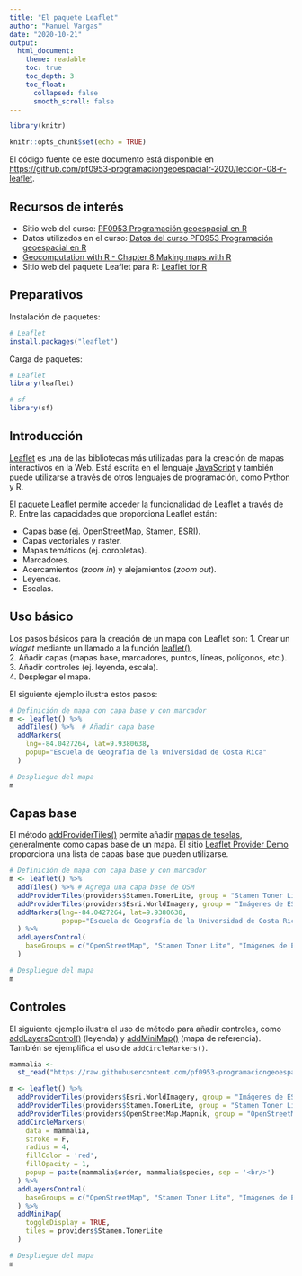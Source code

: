 ```yaml
---
title: "El paquete Leaflet"
author: "Manuel Vargas"
date: "2020-10-21"
output:
  html_document:
    theme: readable    
    toc: true
    toc_depth: 3
    toc_float:
      collapsed: false
      smooth_scroll: false    
---
```


```r
library(knitr)

knitr::opts_chunk$set(echo = TRUE)
```

El código fuente de este documento está disponible en [https://github.com/pf0953-programaciongeoespacialr-2020/leccion-08-r-leaflet](https://github.com/pf0953-programaciongeoespacialr-2020/leccion-08-r-leaflet).

## Recursos de interés
* Sitio web del curso: [PF0953 Programación geoespacial en R](https://pf0953-programaciongeoespacialr-2020.github.io/)
* Datos utilizados en el curso: [Datos del curso PF0953 Programación geoespacial en R](https://github.com/pf0953-programaciongeoespacialr-2020/datos)
* [Geocomputation with R - Chapter 8 Making maps with R](https://geocompr.robinlovelace.net/adv-map.html)
* Sitio web del paquete Leaflet para R: [Leaflet for R](https://rstudio.github.io/leaflet/)

## Preparativos
Instalación de paquetes:
```r
# Leaflet
install.packages("leaflet")
```

Carga de paquetes:
```r
# Leaflet
library(leaflet)

# sf
library(sf)
```

## Introducción
[Leaflet](http://leafletjs.com/) es una de las bibliotecas más utilizadas para la creación de mapas interactivos en la Web. Está escrita en el lenguaje [JavaScript](https://en.wikipedia.org/wiki/JavaScript) y también puede utilizarse a través de otros lenguajes de programación, como [Python](http://python-visualization.github.io/folium/) y R.

El [paquete Leaflet](https://cran.r-project.org/web/packages/leaflet/) permite acceder la funcionalidad de Leaflet a través de R. Entre las capacidades que proporciona Leaflet están:

- Capas base (ej. OpenStreetMap, Stamen, ESRI).
- Capas vectoriales y raster.
- Mapas temáticos (ej. coropletas).
- Marcadores.
- Acercamientos (_zoom in_) y alejamientos (_zoom out_).
- Leyendas.
- Escalas.

## Uso básico
Los pasos básicos para la creación de un mapa con Leaflet son:
1. Crear un _widget_ mediante un llamado a la función [leaflet()](https://www.rdocumentation.org/packages/leaflet/versions/2.0.3/topics/leaflet).  
2. Añadir capas (mapas base, marcadores, puntos, líneas, polígonos, etc.).  
3. Añadir controles (ej. leyenda, escala).  
4. Desplegar el mapa.

El siguiente ejemplo ilustra estos pasos:

```r
# Definición de mapa con capa base y con marcador 
m <- leaflet() %>%
  addTiles() %>%  # Añadir capa base
  addMarkers(
    lng=-84.0427264, lat=9.9380638, 
    popup="Escuela de Geografía de la Universidad de Costa Rica"
  ) 

# Despliegue del mapa
m
```

## Capas base
El método [addProviderTiles()](https://www.rdocumentation.org/packages/leaflet/versions/2.0.3/topics/addProviderTiles) permite añadir [mapas de teselas](https://en.wikipedia.org/wiki/Tiled_web_map), generalmente como capas base de un mapa. El sitio [Leaflet Provider Demo](https://leaflet-extras.github.io/leaflet-providers/preview/) proporciona una lista de capas base que pueden utilizarse.

```r
# Definición de mapa con capa base y con marcador 
m <- leaflet() %>%
  addTiles() %>% # Agrega una capa base de OSM
  addProviderTiles(providers$Stamen.TonerLite, group = "Stamen Toner Lite") %>%
  addProviderTiles(providers$Esri.WorldImagery, group = "Imágenes de ESRI") %>% 
  addMarkers(lng=-84.0427264, lat=9.9380638, 
             popup="Escuela de Geografía de la Universidad de Costa Rica"
  ) %>%  
  addLayersControl(
    baseGroups = c("OpenStreetMap", "Stamen Toner Lite", "Imágenes de ESRI")
  )

# Despliegue del mapa
m
```

## Controles
El siguiente ejemplo ilustra el uso de método para añadir controles, como [addLayersControl()](https://www.rdocumentation.org/packages/leaflet/versions/2.0.3/topics/addLayersControl) (leyenda) y [addMiniMap()](https://www.rdocumentation.org/packages/leaflet/versions/2.0.3/topics/addMiniMap) (mapa de referencia). También se ejemplifica el uso de ```addCircleMarkers()```.

```r
mammalia <- 
  st_read("https://raw.githubusercontent.com/pf0953-programaciongeoespacialr-2020/datos/master/biodiversidad/registros-presencia/cr/gam/mammalia.geojson")

m <- leaflet() %>% 
  addProviderTiles(providers$Esri.WorldImagery, group = "Imágenes de ESRI") %>% 
  addProviderTiles(providers$Stamen.TonerLite, group = "Stamen Toner Lite") %>%
  addProviderTiles(providers$OpenStreetMap.Mapnik, group = "OpenStreetMap") %>%
  addCircleMarkers(
    data = mammalia,
    stroke = F,
    radius = 4,
    fillColor = 'red',
    fillOpacity = 1,
    popup = paste(mammalia$order, mammalia$species, sep = '<br/>')
  ) %>%
  addLayersControl(
    baseGroups = c("OpenStreetMap", "Stamen Toner Lite", "Imágenes de ESRI")
  ) %>%
  addMiniMap(
    toggleDisplay = TRUE,
    tiles = providers$Stamen.TonerLite
  )

# Despliegue del mapa
m
```